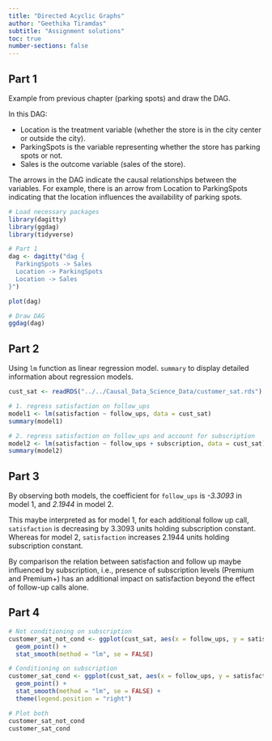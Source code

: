 ```yaml
---
title: "Directed Acyclic Graphs"
author: "Geethika Tiramdas"
subtitle: "Assignment solutions"
toc: true
number-sections: false
---
```


## Part 1

Example from previous chapter (parking spots) and draw the DAG.

In this DAG:

* Location is the treatment variable (whether the store is in the city center or outside the city).
* ParkingSpots is the variable representing whether the store has parking spots or not.
* Sales is the outcome variable (sales of the store).

The arrows in the DAG indicate the causal relationships between the variables. For example, there is an arrow from Location to ParkingSpots indicating that the location influences the availability of parking spots.

```r

# Load necessary packages
library(dagitty)
library(ggdag)
library(tidyverse)

# Part 1 
dag <- dagitty("dag {
  ParkingSpots -> Sales
  Location -> ParkingSpots
  Location -> Sales
}")

plot(dag)

# Draw DAG
ggdag(dag)
```

## Part 2

Using `lm` function as linear regression model. `summary` to display detailed information about regression models.

```r
cust_sat <- readRDS("../../Causal_Data_Science_Data/customer_sat.rds")

# 1. regress satisfaction on follow_ups
model1 <- lm(satisfaction ~ follow_ups, data = cust_sat)
summary(model1)

# 2. regress satisfaction on follow_ups and account for subscription
model2 <- lm(satisfaction ~ follow_ups + subscription, data = cust_sat)
summary(model2)
```

## Part 3

By observing both models, the coefficient for `follow_ups` is *-3.3093* in model 1, and *2.1944* in model 2.

This maybe interpreted as for model 1, for each additional follow up call, `satisfaction` is decreasing by 3.3093 units holding subscription constant. Whereas for model 2, `satisfaction` increases 2.1944 units holding subscription constant.

By comparison the relation between satisfaction and follow up maybe influenced by subscription, i.e., presence of subscription levels (Premium and Premium+) has an additional impact on satisfaction beyond the effect of follow-up calls alone.

## Part 4

```r
# Not conditioning on subscription
customer_sat_not_cond <- ggplot(cust_sat, aes(x = follow_ups, y = satisfaction)) +
  geom_point() +
  stat_smooth(method = "lm", se = FALSE)

# Conditioning on subscription
customer_sat_cond <- ggplot(cust_sat, aes(x = follow_ups, y = satisfaction, color = subscription)) +
  geom_point() +
  stat_smooth(method = "lm", se = FALSE) +
  theme(legend.position = "right")

# Plot both
customer_sat_not_cond
customer_sat_cond
```

